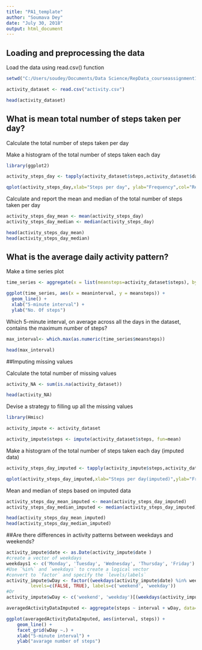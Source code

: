 ```yaml
---
title: "PA1_template"
author: "Soumava Dey"
date: "July 30, 2018"
output: html_document
---
```

## Loading and preprocessing the data

Load the data using read.csv() function

```r

setwd("C:/Users/soudey/Documents/Data Science/RepData_courseassignment1")

activity_dataset <- read.csv("activity.csv")

head(activity_dataset)

```



## What is mean total number of steps taken per day?

Calculate the total number of steps taken per day

Make a histogram of the total number of steps taken each day

```r
library(ggplot2)

activity_steps_day <- tapply(activity_dataset$steps,activity_dataset$date,sum,na.rm= TRUE)

qplot(activity_steps_day,xlab="Steps per day", ylab="Frequency",col="Red",binwidth=500)

```

Calculate and report the mean and median of the total number of steps taken per day

```r
activity_steps_day_mean <- mean(activity_steps_day)
activity_steps_day_median <- median(activity_steps_day) 

head(activity_steps_day_mean)
head(activity_steps_day_median)

```

## What is the average daily activity pattern?

Make a time series plot

```r

time_series <- aggregate(x = list(meansteps=activity_dataset$steps), by=list(meaninterval = activity_dataset$interval), FUN = mean, na.rm = TRUE)

ggplot(time_series, aes(x = meaninterval, y = meansteps)) +
  geom_line() +
  xlab("5-minute interval") +
  ylab("No. Of steps")

```



Which 5-minute interval, on average across all the days in the dataset, contains the maximum number of steps?

```r


max_interval<- which.max(as.numeric(time_series$meansteps))

head(max_interval)

```

##Imputing missing values 

Calculate the total number of missing values

```r

activity_NA <- sum(is.na(activity_dataset))

head(activity_NA)

```

Devise a strategy to filling up all the missing values

```r

library(Hmisc)

activity_impute <- activity_dataset

activity_impute$steps <- impute(activity_dataset$steps, fun=mean)

```

Make a histogram of the total number of steps taken each day (imputed data)

```r
activity_steps_day_imputed <- tapply(activity_impute$steps,activity_dataset$date,sum)

qplot(activity_steps_day_imputed,xlab="Steps per day(imputed)",ylab="Frequency",col="Red",binwidth=500)

```


Mean and median of steps based on imputed data

```r
activity_steps_day_mean_imputed <- mean(activity_steps_day_imputed)
activity_steps_day_median_imputed <- median(activity_steps_day_imputed) 

head(activity_steps_day_mean_imputed)
head(activity_steps_day_median_imputed)

```

##Are there differences in activity patterns between weekdays and weekends?

```r
activity_impute$date <- as.Date(activity_impute$date )
#create a vector of weekdays
weekdays1 <- c('Monday', 'Tuesday', 'Wednesday', 'Thursday', 'Friday')
#Use `%in%` and `weekdays` to create a logical vector
#convert to `factor` and specify the `levels/labels`
activity_impute$wDay <- factor((weekdays(activity_impute$date) %in% weekdays1), 
         levels=c(FALSE, TRUE), labels=c('weekend', 'weekday')) 
#Or
activity_impute$wDay <- c('weekend', 'weekday')[(weekdays(activity_impute$date) %in% weekdays1)+1L]

averagedActivityDataImputed <- aggregate(steps ~ interval + wDay, data=activity_impute, mean)

ggplot(averagedActivityDataImputed, aes(interval, steps)) + 
    geom_line() + 
    facet_grid(wDay ~.) +
    xlab("5-minute interval") + 
    ylab("avarage number of steps")


```





